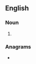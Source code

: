 {{also|œnologists}}
==English==

===Noun===
{{head|en|noun form}}

# {{plural of|en|oenologist}}

===Anagrams===
* {{anagrams|en|a=egilnooosst|ontologises}}